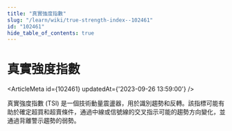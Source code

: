```yaml
---
title: "真實強度指數"
slug: "/learn/wiki/true-strength-index--102461"
id: "102461"
hide_table_of_contents: true
---
```



# 真實強度指數

<ArticleMeta id={102461} updatedAt={'2023-09-26 13:59:00'} />
<div className='border-solid border-b border-t-0 my-4 border-[var(--ifm-color-gray-300)]' />

真實強度指數 (TSI) 是一個技術動量震盪器，用於識別趨勢和反轉。該指標可能有助於確定超買和超賣條件，通過中線或信號線的交叉指示可能的趨勢方向變化，並通過背離警示趨勢的弱勢。
